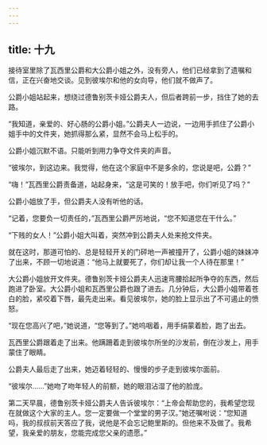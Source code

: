 ```yaml
---
---
---
```

title: 十九
---



接待室里除了瓦西里公爵和大公爵小姐之外，没有旁人，他们已经拿到了遗嘱和信，正在兴奋地交谈。见到彼埃尔和他的女向导，他们就不做声了。

公爵小姐站起来，想绕过德鲁别茨卡娅公爵夫人，但后者跨前一步，挡住了她的去路。

“我知道，亲爱的、好心肠的公爵小姐。”公爵夫人一边说，一边用手抓住了公爵小姐手中的文件夹，她抓得那么紧，显然不会马上松手的。

公爵小姐沉默不语。只能听到用力争夺文件夹的声音。

“彼埃尔，到这边来。我觉得，他在这个家庭中不是多余的，您说是吧，公爵？”

“嗨！”瓦西里公爵责备道，站起身来，“这是可笑的！放手吧，你们听见了吗？”

公爵小姐放了手，但公爵夫人没有听他的话。

“记着，您要负一切责任的，”瓦西里公爵严厉地说，“您不知道您在干什么。”

“下贱的女人！”公爵小姐大叫着，突然冲到公爵夫人处来抢文件夹。

就在这时，那道可怕的、总是轻轻开关的门砰地一声被撞开了，公爵小姐的妹妹冲了出来，不顾一切地说道：“他马上就要死了，你们却让我一个人待在那里！”

大公爵小姐放开文件夹。德鲁别茨卡娅公爵夫人迅速弯腰拾起所争夺的东西，然后跑进了卧室。大公爵小姐和瓦西里公爵也跟了进去。几分钟后，大公爵小姐带着苍白的脸，紧咬着下唇，最先走出来。看见彼埃尔，她的脸上显示出了不可遏止的愤怒。

“现在您高兴了吧，”她说道，“您等到了。”她呜咽着，用手绢蒙着脸，跑了出去。

瓦西里公爵跟着走了出来。他蹒跚着走到彼埃尔所坐的沙发前，倒在沙发上，用手蒙住了眼睛。

公爵夫人最后走了出来，她迈着轻轻的、慢慢的步子走到彼埃尔面前。

“彼埃尔……”她吻了吻年轻人的前额，她的眼泪沾湿了他的脸庞。

第二天早晨，德鲁别茨卡娅公爵夫人告诉彼埃尔：“上帝会帮助您的，我希望您现在就做这个大家的主人。您一定要做一个堂堂的男子汉。”她还嘱咐说：“您知道吗，我的叔叔前天答应了我，说他是不会忘记鲍里斯的。但他来不及做了。我希望，我亲爱的朋友，您能完成您父亲的遗愿。”